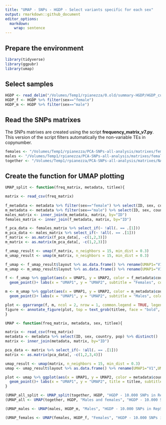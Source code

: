 ```yaml
---
title: "UMAP - SNPs - HGDP - Select variants specific for each sex"
output: rmarkdown::github_document
editor_options: 
  markdown: 
    wrap: sentence
---
```


## Prepare the environment

```r
library(tidyverse)
library(ggpubr)
library(umap)
```

## Select samples

```r
HGDP <- read_delim("/Volumes/Temp1/rpianezza/0.old/summary-HGDP/HGDP_cutoff_classified.tsv")
HGDP_f <- HGDP %>% filter(sex=="female")
HGDP_m <- HGDP %>% filter(sex=="male")
```

## Read the SNPs matrixes

The SNPs matrixes are created using the script **frequency_matrix_v7.py**. This version of the script filters automatically the non-variable TEs in copynumber.

```r
females <- "/Volumes/Temp1/rpianezza/PCA-SNPs-all-analysis/matrixes/females/females.10k-SNPs"
males <- "/Volumes/Temp1/rpianezza/PCA-SNPs-all-analysis/matrixes/females/males.10k-SNPs"
together <- "/Volumes/Temp1/rpianezza/PCA-SNPs-all-analysis/matrixes/NA/te-cov15-10000SNPs.matrix.tsv"
```

## Create the function for UMAP plotting

```r
UMAP_split <- function(freq_matrix, metadata, titlee){

matrix <- read_csv(freq_matrix)
  
f_metadata <- metadata %>% filter(sex=="female") %>% select(ID, sex, country, pop) %>% distinct()
m_metadata <- metadata %>% filter(sex=="male") %>% select(ID, sex, country, pop) %>% distinct()
males_matrix <- inner_join(m_metadata, matrix, by="ID")
females_matrix <- inner_join(f_metadata, matrix, by="ID")

f_pca_data <- females_matrix %>% select_if(~ !all(. == .[1]))
m_pca_data <- males_matrix %>% select_if(~ !all(. == .[1]))
f_matrix <- as.matrix(f_pca_data[, -c(1,2,3)])
m_matrix <- as.matrix(m_pca_data[, -c(1,2,3)])

f_umap_result <- umap(f_matrix, n_neighbors = 15, min_dist = 0.3)
m_umap_result <- umap(m_matrix, n_neighbors = 15, min_dist = 0.3)

f_umap <- f_umap_result$layout %>% as.data.frame() %>% rename(UMAP1="V1",UMAP2="V2")
m_umap <- m_umap_result$layout %>% as.data.frame() %>% rename(UMAP1="V1",UMAP2="V2")

f <- f_umap %>% ggplot(aes(x = UMAP1, y = UMAP2, color = f_metadata$country))+
  geom_point()+ labs(x = "UMAP1", y = "UMAP2", subtitle = "Females", color = "Region") + theme(plot.subtitle = element_text(hjust = 0.5), legend.title = element_text(face = "bold"))

m <- m_umap %>% ggplot(aes(x = UMAP1, y = UMAP2, color = m_metadata$country))+
  geom_point()+ labs(x = "UMAP1", y = "UMAP2", subtitle = "Males", color = "Region") + theme(plot.subtitle = element_text(hjust = 0.5), legend.title = element_text(face = "bold"))

plot <- ggarrange(f, m, ncol = 2, nrow = 1, common.legend = TRUE, legend = "bottom", align = "hv", font.label = list(size = 10, color = "black", face = "bold", family = NULL, position = "top"))
figure <- annotate_figure(plot, top = text_grob(titlee, face = "bold", size = 14))
}
```

```r
UMAP <- function(freq_matrix, metadata, sex, titlee){

matrix <- read_csv(freq_matrix)
metadata <- metadata %>% select(ID, sex, country, pop) %>% distinct()
matrix <- inner_join(metadata, matrix, by="ID")

pca_data <- matrix %>% select_if(~ !all(. == .[1]))
matrix <- as.matrix(pca_data[, -c(1,2,3,4)])

umap_result <- umap(matrix, n_neighbors = 15, min_dist = 0.3)
umap <- umap_result$layout %>% as.data.frame() %>% rename(UMAP1="V1",UMAP2="V2")

plot <- umap %>% ggplot(aes(x = UMAP1, y = UMAP2, color = metadata$country, shape = metadata$sex))+
  geom_point()+ labs(x = "UMAP1", y = "UMAP2", title = titlee, subtitle = sex, color = "Region", shape = "Sex") + theme(plot.title = element_text(hjust = 0.5, face = "bold"), plot.subtitle = element_text(hjust = 0.5), legend.title = element_text(face = "bold"))
}
```

```r
(UMAP_all_split <- UMAP_split(together, HGDP, "HGDP - 10.000 SNPs in RepSeq"))
(UMAP_all <- UMAP(together, HGDP, "Males and females", "HGDP - 10.000 SNPs in RepSeq"))
```

```r
(UMAP_males <- UMAP(males, HGDP_m, "Males", "HGDP - 10.000 SNPs in RepSeq"))
```

```r
(UMAP_females <- UMAP(females, HGDP_f, "Females", "HGDP - 10.000 SNPs in RepSeq"))
```
